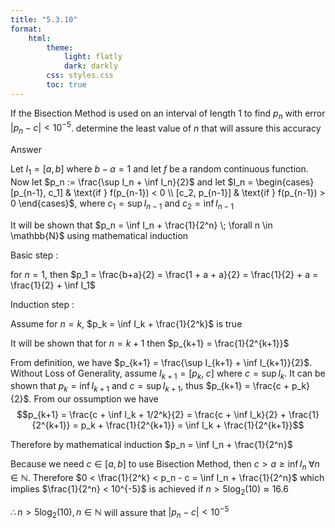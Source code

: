 ```yaml
---
title: "5.3.10"
format:
    html:
        theme:
            light: flatly
            dark: darkly
        css: styles.css
        toc: true
---
```


If the Bisection Method is used on an interval of length 1 to find $p_n$ with error $|p_n-c| < 10^{-5}$. determine the least value of $n$ that will assure this accuracy

Answer

Let $I_1 = [a,b]$ where $b-a = 1$ and let $f$ be a random continuous function. Now let $p_n := \frac{\sup I_n + \inf I_n}{2}$ and let $I_n = \begin{cases}
    [p_{n-1}, c_1] & \text{if } f(p_{n-1}) < 0 \\
    [c_2, p_{n-1}] & \text{if } f(p_{n-1}) > 0 
\end{cases}$, where $c_1 = \sup I_{n-1}$ and $c_2 = \inf I_{n-1}$

It will be shown that $p_n = \inf I_n + \frac{1}{2^n} \; \forall n \in \mathbb{N}$ using mathematical induction

Basic step : 

for $n = 1$, then $p_1 = \frac{b+a}{2} = \frac{1 + a + a}{2} = \frac{1}{2} + a = \frac{1}{2} + \inf I_1$

Induction step :

Assume for $n = k$, $p_k = \inf I_k + \frac{1}{2^k}$ is true

It will be shown that for $n = k+1$ then $p_{k+1} = \frac{1}{2^{k+1}}$

From definition, we have $p_{k+1} = \frac{\sup I_{k+1} + \inf I_{k+1}}{2}$. Without Loss of Generality, assume $I_{k+1} = [p_k, \; c]$ where $c = \sup I_k$. It can be shown that $p_k = \inf I_{k+1}$ and $c = \sup I_{k+1}$, thus $p_{k+1} = \frac{c + p_k}{2}$. From our ossumption we have $$p_{k+1} = \frac{c + \inf I_k + 1/2^k}{2} = \frac{c + \inf I_k}{2} + \frac{1}{2^{k+1}} = p_k + \frac{1}{2^{k+1}} = \inf I_k + \frac{1}{2^{k+1}}$$

Therefore by mathematical induction $p_n = \inf I_n + \frac{1}{2^n}$

Because we need $c \in [a,b]$ to use Bisection Method, then $c > a \geq \inf I_n \; \forall n \in \mathbb{N}$. Therefore $0 < \frac{1}{2^k} < p_n - c = \inf I_n + \frac{1}{2^n}$ which implies $\frac{1}{2^n} < 10^{-5}$ is achieved if $n > 5\log_2(10) \approx 16.6$

$\therefore n > 5\log_2(10), n \in \mathbb{N}$ will assure that $|p_n - c| < 10^{-5}$